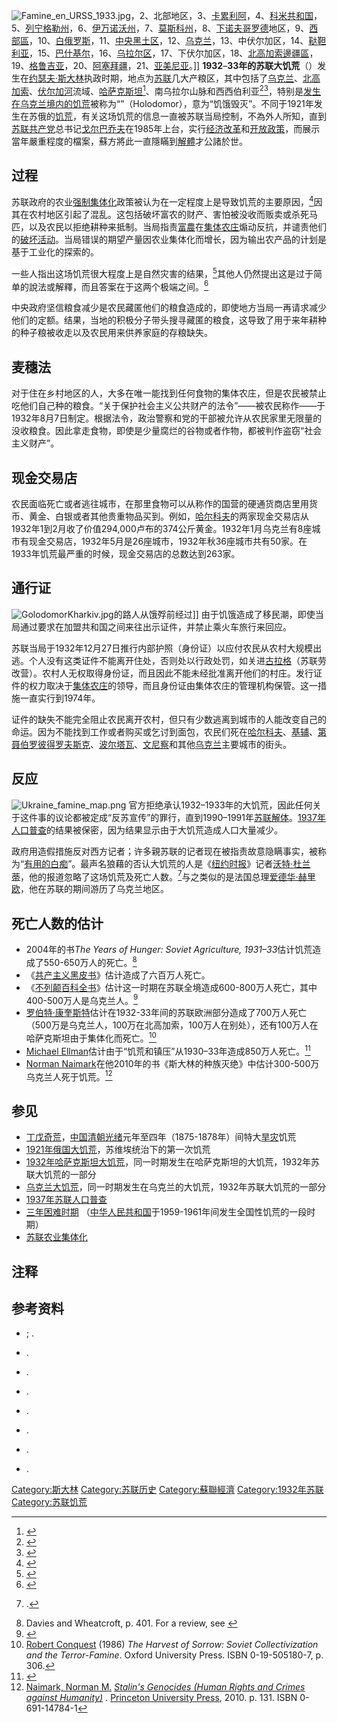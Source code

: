 {{noteTA
|G1=地名
|1=zh-hant:饑荒; zh-hans:饥荒;
}}
{{Expand Russian|Голод в СССР (1932—1933)}}
{{for|同时期在乌克兰发生的尤为严重的饥荒|乌克兰大饥荒}}
[[File:Famine_en_URSS_1933.jpg|thumb]]，2、北部地区，3、[[卡累利阿|卡累利阿]]，4、[[科米共和国|科米共和国]]，5、[[列宁格勒州|列宁格勒州]]，6、[[伊万诺沃州|伊万诺沃州]]，7、[[莫斯科州|莫斯科州]]，8、[[下诺夫哥罗德|下诺夫哥罗德]]地区，9、[[西部區_(俄羅斯蘇維埃社會主義共和國)|西部區]]，10、[[白俄罗斯|白俄罗斯]]，11、[[中央黑土区|中央黑土区]]，12、[[乌克兰|乌克兰]]，13、中伏尔加区，14、[[鞑靼利亚|鞑靼利亚]]，15、[[巴什基尔苏维埃自治共和国|巴什基尔]]，16、[[乌拉尔区|乌拉尔区]]，17、下伏尔加区，18、[[北高加索邊疆區|北高加索邊疆區]]，19、[[格鲁吉亚|格鲁吉亚]]，20、[[阿塞拜疆|阿塞拜疆]]，21、[[亚美尼亚|亚美尼亚]]。]]
'''1932'''–'''33年的苏联大饥荒'''（{{lang-ru|Голод в СССР 1932—1933 годах}}）发生在[[约瑟夫·斯大林|约瑟夫·斯大林]]执政时期，地点为[[苏联|苏联]]几大产粮区，其中包括了[[乌克兰|乌克兰]]、[[北高加索|北高加索]]、[[伏尔加河|伏尔加河]]流域、[[哈萨克斯坦|哈萨克斯坦]]<ref>{{cite book |title=Modernization from the Other Shore |last=Engerman |first=David |authorlink= |coauthors= |year= |publisher= |location= |isbn= |page= |pages= |url=http://books.google.com/books?id=UkFlO7hoxOMC&pg=PA194&dq |access-date=2013-08-04 |archive-date=2014-06-17 |archive-url=https://web.archive.org/web/20140617223653/http://books.google.com/books?id=UkFlO7hoxOMC&pg=PA194&dq |dead-url=no }}</ref>、南乌拉尔山脉和西西伯利亚<ref>{{cite web | title = Famine on the South Siberia | url = http://www.philosophy.nsc.ru/journals/humscience/2_98/15-MAL.HTM | accessdate = 2013-08-04 | archive-date = 2012-02-17 | archive-url = https://web.archive.org/web/20120217002238/http://www.philosophy.nsc.ru/journals/humscience/2_98/15-MAL.HTM | dead-url = no }}</ref><ref>{{cite web | title = Demographic aftermath of the famine in Kazakhstan | url = http://demoscope.ru/weekly/2003/0101/analit02.php | accessdate = 2013-08-04 | archive-date = 2010-03-24 | archive-url = https://web.archive.org/web/20100324145837/http://demoscope.ru/weekly/2003/0101/analit02.php | dead-url = no }}</ref>，特别是[[乌克兰大饥荒|发生在乌克兰境内的饥荒]]被称为“{{lang|uk|Голодомор}}”（Holodomor），意为“饥饿毁灭”。不同于1921年发生在苏俄的[[1921年俄国大饥荒|饥荒]]，有关这场饥荒的信息一直被苏联当局控制，不為外人所知，直到[[苏联共产党|苏联共产党]]总书记[[戈尔巴乔夫|戈尔巴乔夫]]在1985年上台，实行[[经济改革|经济改革]]和[[开放政策|开放政策]]，而展示當年嚴重程度的檔案，蘇方將此一直隱瞞到[[苏联解体|解體]]才公諸於世。

==过程==
苏联政府的农业[[苏联的农业集体化|强制集体化]]政策被认为在一定程度上是导致饥荒的主要原因，<ref>{{cite web | title = Ukrainian Famine | url = http://www.ibiblio.org/expo/soviet.exhibit/famine.html | accessdate = 2011-04-21 | work = Soviet exhibit | publisher = Ibiblio public library and digital archive | archive-date = 2016-03-03 | archive-url = https://web.archive.org/web/20160303201559/http://www.ibiblio.org/expo/soviet.exhibit/famine.html | dead-url = no }}</ref>因其在农村地区引起了混乱。这包括破坏富农的财产、害怕被没收而贩卖或杀死马匹，以及农民以拒绝耕种来抵制。当局指责[[富農_(俄國)|富農]]在[[苏联集体农庄|集体农庄]]煽动反抗，并谴责他们的[[破坏活动|破坏活动]]。当局错误的期望产量因农业集体化而增长，因为输出农产品的计划是基于工业化的探索的。

一些人指出这场饥荒很大程度上是自然灾害的结果，<ref>{{cite journal |title=Natural Disaster and Human Actions in the Soviet Famine of 1931-1933 |author=Mark B. Tauger |url=http://www.as.wvu.edu/history/Faculty/Tauger/Tauger,%20Natural%20Disaster%20and%20Human%20Actions.pdf |accessdate=2013-01-27 |deadurl=yes |archiveurl=https://web.archive.org/web/20120824073308/http://www.as.wvu.edu/history/Faculty/Tauger/Tauger%2C%20Natural%20Disaster%20and%20Human%20Actions.pdf |archivedate=2012-08-24 }}</ref>其他人仍然提出这是过于简单的說法或解釋，而且答案在于这两个极端之间。<ref>{{cite web | title = The Soviet Famine of 1931-33: Politically Motivated or Ecological Disaster? | author = Carla Thorson | url = http://www.international.ucla.edu/article.asp?parentid=3838 | accessdate = 2013-01-27 | deadurl = yes | archiveurl = https://web.archive.org/web/20030521090028/http://www.international.ucla.edu/article.asp?parentid=3838 | archivedate = 2003-05-21 }}</ref>

中央政府坚信粮食减少是农民藏匿他们的粮食造成的，即使地方当局一再请求减少他们的定额。结果，当地的积极分子带头搜寻藏匿的粮食，这导致了用于来年耕种的种子粮被收走以及农民用来供养家庭的存粮缺失。

==麦穗法==
对于住在乡村地区的人，大多在唯一能找到任何食物的集体农庄，但是农民被禁止吃他们自己种的粮食。“关于保护社会主义公共财产的法令”——被农民称作{{link-en|麦穗法|Law of Spikelets}}——于1932年8月7日制定。根据法令，政治警察和党的干部被允许从农民家里无限量的没收粮食。因此拿走食物，即使是少量腐烂的谷物或者作物，都被判作盗窃“社会主义财产”。

==现金交易店==
农民面临死亡或者逃往城市，在那里食物可以从称作{{link-en|现金交易店|torgsin}}的国营的硬通货商店里用货币、黄金、白银或者其他贵重物品买到。例如，[[哈尔科夫|哈尔科夫]]的两家现金交易店从1932年1到2月收了价值294,000卢布的374公斤黄金。1932年1月乌克兰有8座城市有现金交易店，1932年5月是26座城市，1932年秋36座城市共有50家。在1933年饥荒最严重的时候，现金交易店的总数达到263家。

==通行证==
[[File:GolodomorKharkiv.jpg|thumb]]的路人从饿殍前经过]]
由于饥饿造成了移民潮，即使当局通过要求在加盟共和国之间来往出示证件，并禁止乘火车旅行来回应。

苏联当局于1932年12月27日推行内部护照（身份证）以应付农民从农村大规模出逃。个人没有这类证件不能离开住处，否则处以行政处罚，如关进[[古拉格|古拉格]]（苏联劳改营）。农村人无权取得身份证，而且因此不能未经批准离开他们的村庄。发行证件的权力取决于[[苏联集体农庄|集体农庄]]的领导，而且身份证由集体农庄的管理机构保管。这一措施一直实行到1974年。

证件的缺失不能完全阻止农民离开农村，但只有少数逃离到城市的人能改变自己的命运。因为不能找到工作或者购买或乞讨到面包，农民们死在[[哈尔科夫|哈尔科夫]]、[[基辅|基辅]]、[[第聂伯罗彼得罗夫斯克|第聂伯罗彼得罗夫斯克]]、[[波尔塔瓦|波尔塔瓦]]、[[文尼察|文尼察]]和其他[[乌克兰|乌克兰]]主要城市的街头。

==反应==
[[File:Ukraine_famine_map.png|thumb]]
官方拒绝承认1932–1933年的大饥荒，因此任何关于这件事的议论都被定成“反苏宣传”的罪行，直到1990–1991年[[苏联解体|苏联解体]]。[[1937年蘇聯人口普查|1937年人口普查]]的结果被保密，因为结果显示由于大饥荒造成人口大量减少。

政府用造假措施反对西方记者；许多親苏联的记者现在被指责故意隐瞒事实，被称为“[[有用的白痴|有用的白痴]]”。最声名狼藉的否认大饥荒的人是《[[纽约时报|纽约时报]]》记者[[沃特·杜兰蒂|沃特·杜兰蒂]]，他的报道忽略了这场饥荒及死亡人数。<ref>{{Citation | format = Google Books | url = //books.google.com/books?id=ZXLhwVJvfXMC&pg=PA573&dq=The+food+shortage+which+has+affected+almost+the+whole+population+in+the+last+year,+and+particularly+in+the+grain-producing+provinces&lr=#v=onepage&q=The%20food%20shortage%20which%20has%20affected%20almost%20the%20whole%20population%20in%20the%20last%20year%2C%20and%20particularly%20in%20the%20grain-producing%20provinces&f=false | first = Eugene | last = Lyons | title = Assignment in Utopia | accessdate = 2021-01-21 | archive-date = 2017-10-19 | archive-url = https://web.archive.org/web/20171019132433/https://books.google.com/books?id=ZXLhwVJvfXMC&pg=PA573&dq=The+food+shortage+which+has+affected+almost+the+whole+population+in+the+last+year,+and+particularly+in+the+grain-producing+provinces&lr=#v=onepage&q=The%20food%20shortage%20which%20has%20affected%20almost%20the%20whole%20population%20in%20the%20last%20year%2C%20and%20particularly%20in%20the%20grain-producing%20provinces&f=false | dead-url = no }}.</ref>与之类似的是法国总理[[爱德华·赫里欧|爱德华·赫里欧]]，他在苏联的期间游历了乌克兰地区。

==死亡人数的估计==
* 2004年的书''The Years of Hunger: Soviet Agriculture, 1931–33''估计饥荒造成了550-650万人的死亡。<ref>Davies and Wheatcroft, p. 401. For a review, see {{cite web | format = [[PDF|PDF]] | url = http://www2.warwick.ac.uk/fac/soc/economics/staff/faculty/harrison/reviews/davies-wheatcroft2004.pdf | publisher = Warwick | title = Davies & Weatcroft, 2004 | accessdate = 2013-08-04 | archive-date = 2009-09-30 | archive-url = https://web.archive.org/web/20090930101400/http://www2.warwick.ac.uk/fac/soc/economics/staff/faculty/harrison/reviews/davies-wheatcroft2004.pdf | dead-url = no }}</ref>
* 《[[共产主义黑皮书|共产主义黑皮书]]》估计造成了六百万人死亡。
* 《[[不列颠百科全书|不列颠百科全书]]》估计这一时期在苏联全境造成600-800万人死亡，其中400-500万人是乌克兰人。<ref>{{cite web |url=http://www.britannica.com/eb/article-275913/Ukraine |title=Ukraine – The famine of 1932–33 |accessdate=2008-06-26 |work=Encyclopædia Britannica |archive-date=2008-05-18 |archive-url=https://web.archive.org/web/20080518221101/http://www.britannica.com/eb/article-275913/Ukraine |dead-url=no }}</ref>
* [[罗伯特·康奎斯特|罗伯特·康奎斯特]]估计在1932-33年间的苏联欧洲部分造成了700万人死亡（500万是乌克兰人，100万在北高加索，100万人在别处），还有100万人在哈萨克斯坦由于集体化而死亡。<ref name="Harvest">[[Robert_Conquest|Robert Conquest]] (1986) ''The Harvest of Sorrow: Soviet Collectivization and the Terror-Famine''. Oxford University Press. ISBN 0-19-505180-7, p. 306.</ref>
* [[Michael_Ellman|Michael Ellman]]估计由于“饥荒和镇压”从1930–33年造成850万人死亡。<ref>{{cite journal | last = Ellman | first = Michael | title = The Role of Leadership Perceptions and of Intent in the Soviet Famine of 1931–1934 | journal = Europe-Asia Studies | volume = 57 | issue = 6 | pages = 823–41 | publisher = Routledge | url = http://www.paulbogdanor.com/left/soviet/famine/ellman.pdf | format = [[PDF|PDF]] | accessdate = 2008-07-04 | doi = 10.1080/09668130500199392 | date = 2005-09 | archive-date = 2009-02-27 | archive-url = https://web.archive.org/web/20090227181110/http://www.paulbogdanor.com/left/soviet/famine/ellman.pdf | dead-url = no }}</ref>
* [[Norman_Naimark|Norman Naimark]]在他2010年的书《斯大林的种族灭绝》中估计300-500万乌克兰人死于饥荒。<ref>[[Norman_Naimark|Naimark, Norman M.]] ''[http://books.google.com/books?id=F3UwF1eqb0AC&lpg=PA70&dq=stalin's%20genocides&pg=PA131#v=onepage&q&f=false Stalin's Genocides (Human Rights and Crimes against Humanity)] {{Wayback|url=http://books.google.com/books?id=F3UwF1eqb0AC&lpg=PA70&dq=stalin's%20genocides&pg=PA131#v=onepage&q&f=false|date=20201002133908}}.'' [[Princeton_University_Press|Princeton University Press]], 2010. p. 131. ISBN 0-691-14784-1</ref>

==参见==
*[[丁戊奇荒|丁戊奇荒]]，[[中國|中国]][[清朝|清朝]][[光绪|光绪]]元年至四年（1875-1878年）间特大[[旱灾|旱灾]]饥荒
*[[1921–22年俄罗斯饥荒|1921年俄国大饥荒]]，苏维埃统治下的第一次饥荒
*[[1932年哈萨克斯坦大饥荒|1932年哈萨克斯坦大饥荒]]，同一时期发生在哈萨克斯坦的大饥荒，1932年苏联大饥荒的一部分
*[[乌克兰大饥荒|乌克兰大饥荒]]，同一时期发生在乌克兰的大饥荒，1932年苏联大饥荒的一部分
*[[1937年苏联人口普查|1937年苏联人口普查]]
*[[三年困难时期|三年困难时期]] （[[中华人民共和国|中华人民共和国]]于1959-1961年间发生全国性饥荒的一段时期）
*[[苏联农业集体化|苏联农业集体化]]

==注释==
{{Reflist |64em}}

==参考资料==
* {{Citation | title = The Years of Hunger: Soviet Agriculture, 1931–33 | year = 2004 | first1 = RW | last1 = Davies | author1-link = R.W. Davies | first2 = SG | last2 = Wheatcroft | author2-link = S.G. Wheatcroft}}; {{Citation | last = Harrison | format = [[PDF|PDF]] | url = http://www2.warwick.ac.uk/fac/soc/economics/staff/faculty/harrison/reviews/davies-wheatcroft2004.pdf | publisher = Warwick | place = [[英国|UK]] | type = review | title = Davies, Wheatcroft 2004 | accessdate = 2013-08-04 | archive-date = 2009-09-30 | archive-url = https://web.archive.org/web/20090930101400/http://www2.warwick.ac.uk/fac/soc/economics/staff/faculty/harrison/reviews/davies-wheatcroft2004.pdf | dead-url = no }}.
* {{Citation | url = http://www.paulbogdanor.com/left/soviet/famine/ellman1933.pdf | first = Michael | last = Ellman | title = Stalin and the Soviet Famine of 1932–33 Revisited | journal = Europe-Asia Studies | publisher = [[Routledge|Routledge]] | volume = 59 | number = 4 | date = 2007-06 | pages = 663–93 | format = [[PDF|PDF]] | doi = 10.1080/09668130701291899 | accessdate = 2014-09-23 | archive-date = 2015-04-15 | archive-url = https://web.archive.org/web/20150415231308/http://www.paulbogdanor.com/left/soviet/famine/ellman1933.pdf | dead-url = no }}.
* {{Citation | first = Peter | last = Finn | url = http://www.washingtonpost.com/wp-dyn/content/article/2008/04/26/AR2008042602039.html | title = Aftermath of a Soviet Famine | newspaper = 华盛顿邮报 | date = 2008-04-27 | accessdate = 2014-09-23 | archive-date = 2021-01-16 | archive-url = https://web.archive.org/web/20210116043336/https://www.washingtonpost.com/wp-dyn/content/article/2008/04/26/AR2008042602039.html | dead-url = no }}.
* {{Citation | url = http://www.informaworld.com/smpp/content~content=a793325392~db=all~jumptype=rss | first = Hiroaki | last = Kuromiya | title = The Soviet Famine of 1932–1933 Reconsidered | journal = Europe-Asia Studies | volume = 60 | issue = 4 |date=2008-06 | pages = 663–75 | doi=10.1080/09668130801999912}}.
* {{Citation | first = A | last = Markoff | url = //www.archive.org/details/FamineInUssr | title = Famine in USSR | year = 1933}}.
* {{Citation | url = http://www.international.ucla.edu/article.asp?parentid=3838 | first = Carla | last = Thorson | title = The Soviet Famine of 1931–33: Politically Motivated or Ecological Disaster? | publisher = 加州大学洛杉矶分校国际研究所 | date = 2003-05-05 | deadurl = yes | archiveurl = https://web.archive.org/web/20030521090028/http://www.international.ucla.edu/article.asp?parentid=3838 | archivedate = 2003-05-21 | accessdate = 2014-09-23 }}.
* {{Citation | url = http://sovietinfo.tripod.com/WCR-Scale_Repression.pdf | first = SG | last = Wheatcroft | title = More light on the scale of repression and excess mortality in the Soviet Union in the 1930s | journal = Soviet Studies | date = 1990-04 | publisher = Tripod | format = [[PDF|PDF]] | accessdate = 2014-09-23 | archive-date = 2019-07-16 | archive-url = https://web.archive.org/web/20190716025801/http://sovietinfo.tripod.com/WCR-Scale_Repression.pdf | dead-url = no }}.
* {{Citation | editor-last = Kondrashin | editor-first = Viktor | year = 2009 | others = Katz, Nikita B transl. docs.; Dolgova, Alexandra transl. note from compilers; Glizchinskaya, Natalia design | url = http://www.rusarchives.ru/publication/famine/famine-ussr.pdf | title = Famine in the Soviet Union 1929–1934 | publisher = Russian Archives | place = RU | format = PDF | type = slide stack | deadurl = yes | archiveurl = https://web.archive.org/web/20090319104850/http://www.rusarchives.ru/publication/famine/famine-ussr.pdf | archivedate = 2009-03-19 | accessdate = 2014-09-23 }}.

[[Category:斯大林|Category:斯大林]]
[[Category:苏联历史|Category:苏联历史]]
[[Category:蘇聯經濟|Category:蘇聯經濟]]
[[Category:1932年苏联|Category:1932年苏联]]
[[Category:苏联饥荒|Category:苏联饥荒]]
